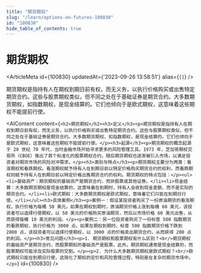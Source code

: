 ```yaml
---
title: "期货期权"
slug: "/learn/options-on-futures-100830"
id: "100830"
hide_table_of_contents: true
---
```



# 期货期权

<ArticleMeta id={100830} updatedAt={'2023-09-26 13:58:51'} alias={`[]`} />
<div className='border-solid border-b border-t-0 my-4 border-[var(--ifm-color-gray-300)]' />

期货期权是指持有人在期权到期日前有权，而无义务，以执行价格购买或出售特定期货合约。这些与股票期权类似，但不同之处在于基础证券是期货合约。大多数期货期权，如指数期权，是现金结算的。它们也倾向于是欧式期权，这意味着这些期权不能提前行使。

<AIContent content={`<h2>期货期权</h2><h3>定义</h3><p>期货期权是指持有人在期权到期日前有权，而无义务，以执行价格购买或出售特定期货合约。这些与股票期权类似，但不同之处在于基础证券是期货合约。大多数期货期权，如指数期权，是现金结算的。它们也倾向于是欧式期权，这意味着这些期权不能提前行使。</p><h3>起源</h3><p>期货期权的概念起源于 20 世纪 70 年代，当时金融市场开始寻求更多的风险管理工具。1973 年，芝加哥期权交易所（CBOE）推出了首个标准化的股票期权合约，随后期货期权也逐渐被引入市场，以满足投资者对期货市场的风险对冲需求。</p><h3>类别与特点</h3><p>期货期权主要分为两类：看涨期权和看跌期权。看涨期权赋予持有人在到期日前以特定价格购买期货合约的权利，而看跌期权则赋予持有人在到期日前以特定价格出售期货合约的权利。期货期权的特点包括：</p><ul><li>基础资产：期货期权的基础资产是期货合约，而非股票或其他证券。</li><li>现金结算：大多数期货期权是现金结算的，这意味着在到期时，持有人会收到现金差额，而不是实际的期货合约。</li><li>欧式期权：大多数期货期权是欧式期权，意味着它们只能在到期日行使。</li></ul><h3>具体案例</h3><p>案例一：假设某投资者购买了一份原油期货的看涨期权，执行价格为每桶 50 美元。如果在期权到期时，原油期货价格上涨到每桶 60 美元，该投资者可以选择行使期权，以 50 美元的价格购买原油期货，然后以市场价格 60 美元出售，从而获得每桶 10 美元的利润。</p><p>案例二：另一位投资者购买了一份标普 500 指数期货的看跌期权，执行价格为 3000 点。如果在期权到期时，标普 500 指数期货价格下跌到 2800 点，该投资者可以选择行使期权，以 3000 点的价格卖出期货合约，从而获得 200 点的利润。</p><h3>常见问题</h3><p>1. 期货期权和股票期权有什么区别？<br/>期货期权的基础资产是期货合约，而股票期权的基础资产是股票。此外，期货期权通常是现金结算的，而股票期权可能涉及实际股票的交割。</p><p>2. 为什么大多数期货期权是欧式期权？<br/>欧式期权只能在到期日行使，这简化了期权的定价和风险管理过程，特别是在复杂的期货市场中。</p>`} id={100830} />
